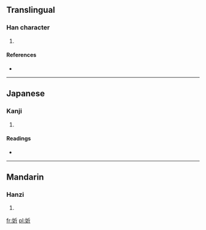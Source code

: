 ==Translingual==

===Han character===
{{Han char|rn=38|rad=女|as=04|sn=7|four=4242<sub>1</sub>|canj=女竹一中 (VHML)}}

# {{defn|Han|sort=女04}}

====References====
* {{Han ref|kx=0257.010|dkj=06101|dj=0521.140|hdz=21031.080|uh=59A1|ud=22945|bh=CABB|bd=51899}}

----

==Japanese==

===Kanji===
{{ja-kanji|grade=|rs=女04}}

# {{defn|Japanese|sort=女04}}

====Readings====
* {{ja-readings|on=[[きん]] (kin), [[こん]] (kon)|kun=}}

----

==Mandarin==

===Hanzi===
{{cmn-hanzi|pin=[[xīn]] ([[xin1]])|wg=hsin<sup>1</sup>}}

# {{defn|Mandarin|sort=女04}}

[[fr:妡]]
[[pl:妡]]